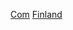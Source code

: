 {{Commons category|Sports competitions in Finland}}
[[Category:芬蘭體育|Com]]
[[Category:各國體育競賽|Finland]]